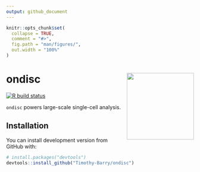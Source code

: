 ```yaml
---
output: github_document
---
```


<!-- README.md is generated from README.Rmd. Please edit that file -->

```r
knitr::opts_chunk$set(
  collapse = TRUE,
  comment = "#>",
  fig.path = "man/figures/",
  out.width = "100%"
)
```

# ondisc <img src="man/figures/hex.png" align="right" alt="" width="180" />

<!-- badges: start -->
  [![R build status](https://github.com/Timothy-Barry/ondisc/workflows/R-CMD-check/badge.svg)](https://github.com/Timothy-Barry/ondisc/actions)
<!-- badges: end -->

`ondisc` powers large-scale single-cell analysis.

## Installation

You can install development version from GitHub with:

``` r
# install.packages("devtools")
devtools::install_github("Timothy-Barry/ondisc")
```
